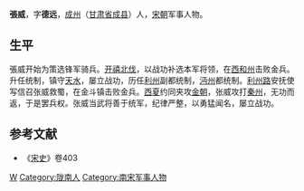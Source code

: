 {{Otheruses|other=名为张威的其他人物|张威}}

'''張威'''，字'''德远'''，[[成州|成州]]（[[甘肃省|甘肃省]][[成县|成县]]）人，[[宋朝|宋朝]]军事人物。

== 生平 ==
張威开始为策选锋军骑兵。[[开禧北伐|开禧北伐]]，以战功补选本军将领，在[[西和州|西和州]]击败金兵。升任统制，镇守[[天水|天水]]，屡立战功，历任[[利州|利州]]副都统制，[[沔州|沔州]]都统制。[[利州路|利州路]]安抚使写信召张威救蜀，在金斗镇击败金兵。[[西夏|西夏]]约同夹攻[[金朝|金朝]]，张威攻打[[秦州|秦州]]，无功而返，于是罢兵权。张威当武将善于统军，纪律严整，以勇猛闻名，屡立战功。

== 参考文献 ==
* 《[[宋史|宋史]]》卷403

{{Authority control}}
{{DEFAULTSORT:Zhang张}}
[[Category:张姓|W]]
[[Category:陇南人|Category:陇南人]]
[[Category:南宋军事人物|Category:南宋军事人物]]